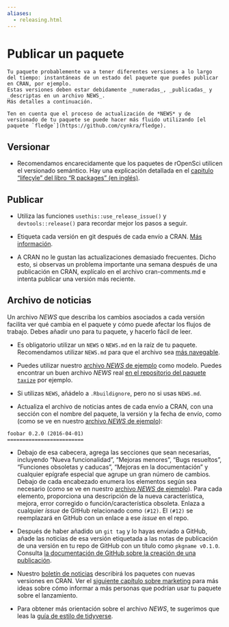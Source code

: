 ```yaml
---
aliases:
  - releasing.html
---
```


# Publicar un paquete  {#releasing}

```block
Tu paquete probablemente va a tener diferentes versiones a lo largo del tiempo: instantáneas de un estado del paquete que puedes publicar en CRAN, por ejemplo. 
Estas versiones deben estar debidamente _numeradas_, _publicadas_ y _descriptas en un archivo NEWS_.
Más detalles a continuación.

Ten en cuenta que el proceso de actualización de *NEWS* y de versionado de tu paquete se puede hacer más fluido utilizando [el paquete `fledge`](https://github.com/cynkra/fledge).
```

## Versionar {#versioning}

- Recomendamos encarecidamente que los paquetes de rOpenSci utilicen el versionado semántico. Hay una explicación detallada en el [capitulo "lifecyle" del libro "R packages" (en inglés)](https://r-pkgs.org/lifecycle.html).

## Publicar {#releasing}

- Utiliza las funciones `usethis::use_release_issue()` y `devtools::release()` para recordar mejor los pasos a seguir.

- Etiqueta cada versión en git después de cada envío a CRAN.
  [Más información](https://help.github.com/articles/creating-releases/).

- A CRAN no le gustan las actualizaciones demasiado frecuentes.
  Dicho esto, si observas un problema importante una semana después de una publicación en CRAN, explícalo en el archivo cran-comments.md e intenta publicar una versión más reciente.

## Archivo de noticias  {#news}

Un archivo *NEWS* que describa los cambios asociados a cada versión facilita ver qué cambia en el paquete y cómo puede afectar los flujos de trabajo.
Debes añadir uno para tu paquete, y hacerlo fácil de leer.

- Es obligatorio utilizar un `NEWS` o `NEWS.md` en la raíz de tu paquete.
  Recomendamos utilizar `NEWS.md` para que el archivo sea [más navegable](https://happygitwithr.com/workflows-browsability.html).

- Puedes utilizar nuestro [archivo *NEWS* de ejemplo](#newstemplate) como modelo.
  Puedes encontrar un buen archivo *NEWS* real [en el repositorio del paquete `taxize`](https://github.com/ropensci/targets/blob/main/NEWS.md) por ejemplo.

- Si utilizas `NEWS`, añádelo a `.Rbuildignore`, pero no si usas `NEWS.md`.

- Actualiza el archivo de noticias antes de cada envío a CRAN, con una sección con el nombre del paquete, la versión y la fecha de envío, como (como se ve en nuestro [archivo *NEWS* de ejemplo](#newstemplate)):

```
foobar 0.2.0 (2016-04-01)
=========================
```

- Debajo de esa cabecera, agrega las secciones que sean necesarias, incluyendo "Nueva funcionalidad", "Mejoras menores", "Bugs resueltos", "Funciones obsoletas y caducas", "Mejoras en la documentación" y cualquier epígrafe especial que agrupe un gran número de cambios.
  Debajo de cada encabezado enumera los elementos según sea necesario (como se ve en nuestro [archivo *NEWS* de ejemplo](#newstemplate)).
  Para cada elemento, proporciona una descripción de la nueva característica, mejora, error corregido o función/característica obsoleta.
  Enlaza a cualquier *issue* de GitHub relacionado como `(#12)`.
  El `(#12)` se reemplazará en GitHub con un enlace a ese *issue* en el repo.

- Después de haber añadido un `git tag` y lo hayas enviado a GitHub, añade las noticias de esa versión etiquetada a las notas de publicación de una versión en tu repo de GitHub con un título como `pkgname v0.1.0`.
  Consulta [la documentación de GitHub sobre la creación de una publicación](https://help.github.com/articles/creating-releases/).

- Nuestro [boletín de noticias](https://news.ropensci.org/) describirá los paquetes con nuevas versiones en CRAN.
  Ver el [siguiente capítulo sobre marketing](#marketing) para más ideas sobre cómo informar a más personas que podrían usar tu paquete sobre el lanzamiento.

- Para obtener más orientación sobre el archivo *NEWS*, te sugerimos que leas la [guía de estilo de tidyverse](https://style.tidyverse.org/news.html).


